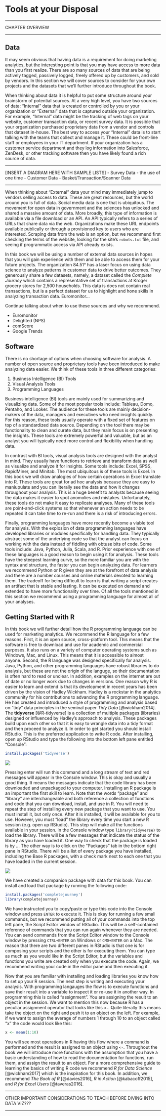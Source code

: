 # Tools at your Disposal {#tools}

***
CHAPTER OVERVIEW

***

## Data

It may seem obvious that having data is a requirement for doing marketing analytics, 
but the interesting point is that you may have access to more data than you first 
realize. There are so many sources of data that are being actively tagged, passively 
logged, freely offered up by customers, and sold by vendors. In this section we will 
cover sources to consider for your own projects and the datasets that we'll further 
introduce throughout the book. 

When thinking about data it is helpful to put some structure around your brainstorm 
of potential sources. At a very high level, you have two sources of data: "Internal" 
data that is created or controlled by you or your organization or "External" data 
that is captured outside your organization. For example, "Internal" data might be 
the tracking of web tags on your website, customer transaction data, or recent survey 
data. It is possible that your organization purchased proprietary data from a vendor 
and controls that dataset in-house. The best way to access your "Internal" data is 
to start talking with the teams that collect and manage it. These could be front-line 
staff or employees in your IT department. If your organization has a customer service 
department and they log information into Salesforce, ZenDesk, or other tracking software 
then you have likely found a rich source of data. 

***
[INSERT A DIAGRAM HERE WITH SAMPLE LISTS]
 - Survey Data - the use of one time
 - Customer Data
 - Basket/Transaction/Scanner Data
 
 ***

When thinking about "External" data your mind may immediately jump to vendors selling 
access to data. These are great resources, but the world around you is full of data. 
Social media data is one that is ubiquitous. The movement for open data in government 
and the sciences has unlocked and shared a massive amount of data. More broadly, this 
type of information is available via a file download or an API. An API typically refers 
to a series of URLs that share data via the web. Organizations make these URL endpoints 
available publically or through a provisioned key to users who are interested. Scraping 
data from the web is an option, but we recommend first checking the terms of the website, 
looking for the site's `robots.txt` file, and seeing if programmatic access via API 
already exists.

In this book we will be using a number of external data sources in hopes that you 
will gain experience with them and be able to access them for your future projects. 
The organization 84.51&deg; has a laser focus on using data science to analyze 
patterns in customer data to drive better outcomes. They generously share a few 
datasets, namely, a dataset called the *Complete Journey* which contains a representative 
set of transactions at Kroger grocery stores for 2,500 households. This data is does 
not contain real transactions, but is a perfect dataset for us to highlight and hone 
skills in analyzing transaction data. Euromonitor...

Continue talking about when to use these sources and why we recommend.

 - Euromonitor
 - Delighted (NPS)
 - comScore
 - Google Trends

## Software

There is no shortage of options when choosing software for analysis. A number of
open source and proprietary tools have been introduced to make analyzing data easier. 
We think of these tools in three different categories:  

  1. Business Intelligence (BI) Tools
  2. Visual Analysis Tools
  3. Programming Languages  

Business intelligence (BI) tools are mainly used for summarizing and visualizing 
data. Some of the most popular tools include: Tableau, Domo, Pentaho, and Looker. 
The audience for these tools are mainly decision-makers of the data, managers and 
executives who need insights quickly. For this reason, these tools usually operate 
with a fixed set of features on top of a standardized data source. Depending on the 
tool there may be functionality to clean and curate data, but they main focus is on 
presenting the insights. These tools are extremely powerful and valuable, but as an 
analyst you will typically need more control and flexibility when handling data.  

In contrast with BI tools, visual analysis tools are designed with the analyst in mind. 
They usually have functions to retrieve and transform data as well as visualize and 
analyze it for insights. Some tools include: Excel, SPSS, RapidMiner, and Minitab. 
The most ubiquitous is of these tools is Excel. In this book we will draw analogies 
of how certain operations in Excel translate into R. These tools are great for ad hoc 
analysis because they are easy to maniupulate and you can literally see the data 
and how it changes throughout your analysis. This is a huge benefit to analysts 
because seeing the data makes it easier to spot anomolies and mistakes. Unfortunately, 
these tools do not make it easy to replicate analyses. Many of these tools are point-and-click 
systems so that whenever an action needs to be repeated it can take time to re-run and 
there is a risk of introducing errors.  

Finally, programming languages have more recently become a viable tool for analysis. 
With the explosion of data programming languages have developed libraries or modules 
specifically for handling data. They typically abstract some of the underlying code so 
that the analyst can focus on working with the data instead of fiddling with obtuse 
bits of code. Some tools include: Java, Python, Julia, Scala, and R. Prior experience 
with one of these languages is a good reason to begin using it for analysis. These 
tools have the steepest learning curve, so the more familiar you are with the syntax 
and structure, the faster you can begin analyzing data. For learners we recommend 
Python or R given they are at the forefront of data analysis and there are a number 
courses and online materials devoted to learning them. The tradeoff for being difficult 
to learn is that writing a script creates an artifact that is stable and lasting. It 
can be executed on demand and extended to have more functionality over time. Of all 
the tools mentioned in this section we recommend using a programming language for 
almost all of your analyses.  

## Getting Started with R

In this book we will further detail how the R programming language can be used for 
marketing analytics. We recommend the R language for a few reasons. First, it is 
an open source, cross-platform tool. This means that the software is free to download 
and use for academic and commercial purposes. It also runs on a variety of computer 
operating systems such as Windows, Mac, and Linux. This means that it is accessible 
to almost anyone. Second, the R language was designed specifically for analysis. 
Java, Python, and other programming languages have robust libraries to do analysis, 
but these are not the origin of the languge, so their documentation is often hard to 
read or unclear. In addition, examples on the internet are out of date or no longer 
work due to changes in versions. One reason why R is easier to learn and extend is 
that its development in recent years has been driven by the vision of Hadley Wickham. 
Hadley is a rockstar in the analytics community for his contributions to advancing 
the R programming language. He has created and introduced a style of programming and 
analysis based on "tidy" data principles in the seminal paper *Tidy Data* [@wickham2014]. 
The **tidyverse** [@R-tidyverse] is a collection of multiple packages (libraries) designed 
or influenced by Hadley's approach to analysis. These packages build upon each other 
so that it is easy to wrangle data into a tidy format and then proceed to analyze it. 
In order to get started you should install RStudio. This is the preferred application 
to write R code. After installing, open up RStudio and type the following into the 
bottom left pane entitled "Console":

```r
install.packages('tidyverse')
```

![](images/ch2-installing-tidyverse.png)

Pressing enter will run this command and a long stream of text and red messages 
will appear in the Console window. This is okay and usually a good thing. It means 
the messages indicate that the code library has been downloaded and unpackaged to 
your computer. Installing an R package is an important the first skill to learn. 
Note that the words "package" and "library" are interchangeable and both reference 
a collection of functions and code that you can download, install, and use in R. 
You will need to repeat the step of installing every new package that you want to use. 
You must install it, but only once. After it is installed, it will be available for 
you to use. However, you must "load" the library every time you start a new R session 
(e.g. open up RStudio). This step will make all the functions available in your session. 
In the Console window type `library(tidyverse)` to load the library. There will 
be a few messages that indicate the status of the library as you have loaded it. 
One way to check that the package is loaded is by ... The other way is to click 
on the "Packages" tab in the bottom right pane in RStudio. There will be a list 
of every package you have installed, including the Base R packages, with a check 
mark next to each one that you have loaded in the current session.

![](images/ch2-package-loaded.png)

We have created a companion package with data for this book. You can install and 
load that package by running the following code: 

```r
install.packages('completejourney')
library(completejourney)
```

We have instructed you to copy/paste or type this code into the Console window 
and press `ENTER` to execute it. This is okay for running a few small commands, 
but we recommend putting all of your commands into the top left pane, the Script Editor 
window of RStudio. This will be a self-contained reference of commands that you can 
run again whenever they are needed. You can send commands from the Script Editor 
window to the Console window by pressing `CTRL+ENTER` on Windows or `CMD+ENTER` 
on a Mac. The reason that there are two different panes in RStudio is that one 
is for composing your scripts and the other is for executing them. You can type 
as much as you would like in the Script Editor, but the variables and functions 
you write are created only when you execute the code. Again, we recommend writing 
your code in the editor pane and then executing it.

Now that you are familiar with installing and loading libraries you know how to 
set up your R session. The next step is writing and executing your analysis. With 
programming langauges the flow is to execute functions and save their result into 
a variable to inspect it or re-use it in another way. In programming this is called 
"assignment". You are assigning the result to an object in the session. We want to 
mention this now because R has a peculiar assignment operator that looks like this `<-`. 
Quite literally this means take the object on the right and push it to an object 
on the left. For example, if we want to assign the average of numbers 1 through 10 
to an object called "x" the code would look like this: 

```r
x <- mean(1:10)
```

You will see most operations in R having this flow where a command is performed 
and the result is assigned to an object using `<-`. Throughout the book we will 
introduce more functions with the assumption that you have a basic understanding 
of how to read the documentation for functions, run them, and assign the result 
to an object. For a more comprehensive guide to learning the basics of writing R 
code we recommend *R for Data Science* [@wickham2017] which is the inspiration for 
this book. In addition, we recommend *The Book of R* [@davies2016], *R in Action* 
[@kabacoff2015], and *R for Excel Users* [@taveras2016].

**** 
OTHER IMPORTANT CONSIDERATIONS TO TEACH BEFORE DIVING INTO DATA VIZ???

****
